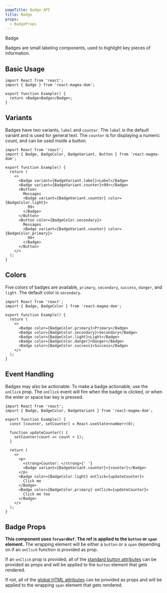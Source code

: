 ```yaml
---
pageTitle: Badge API
title: Badge
props:
  - BadgeProps
---
```



<DocsHeading to="/design/badges/" type="api">
  Badge
</DocsHeading>

Badges are small labeling components, used to highlight key pieces of information.

## Basic Usage

```tsx codesandbox=magma
import React from 'react';
import { Badge } from 'react-magma-dom';

export function Example() {
  return <Badge>Badge</Badge>;
}
```

## Variants

Badges have two variants, `label` and `counter`. The `label` is the default variant and is used for general text.
The `counter` is for displaying a numeric count, and can be used inside a button.

```tsx codesandbox=magma
import React from 'react';
import { Badge, BadgeColor, BadgeVariant, Button } from 'react-magma-dom';

export function Example() {
  return (
    <>
      <Badge variant={BadgeVariant.label}>Label</Badge>
      <Badge variant={BadgeVariant.counter}>99+</Badge>
      <Button>
        Messages
        <Badge variant={BadgeVariant.counter} color={BadgeColor.light}>
          99+
        </Badge>
      </Button>
      <Button color={BadgeColor.secondary}>
        Messages
        <Badge variant={BadgeVariant.counter} color={BadgeColor.primary}>
          99+
        </Badge>
      </Button>
    </>
  );
}
```

## Colors

Five colors of badges are available, `primary`, `secondary`, `success`, `danger`, and `light`. The default color is `secondary`.

```tsx codesandbox=magma
import React from 'react';
import { Badge, BadgeColor } from 'react-magma-dom';

export function Example() {
  return (
    <>
      <Badge color={BadgeColor.primary}>Primary</Badge>
      <Badge color={BadgeColor.secondary}>Secondary</Badge>
      <Badge color={BadgeColor.light}>Light</Badge>
      <Badge color={BadgeColor.danger}>Danger</Badge>
      <Badge color={BadgeColor.success}>Success</Badge>
    </>
  );
}
```

## Event Handling

Badges may also be actionable. To make a badge actionable, use the `onClick` prop.
The `onClick` event will fire when the badge is clicked, or when the enter or space bar key is pressed.

```tsx codesandbox=magma
import React from 'react';
import { Badge, BadgeColor, BadgeVariant } from 'react-magma-dom';

export function Example() {
  const [counter, setCounter] = React.useState<number>(0);

  function updateCounter() {
    setCounter(count => count + 1);
  }

  return (
    <>
      <p>
        <strong>Counter: </strong>{' '}
        <Badge variant={BadgeVariant.counter}>{counter}</Badge>
      </p>
      <Badge color={BadgeColor.light} onClick={updateCounter}>
        Click me
      </Badge>
      <Badge color={BadgeColor.primary} onClick={updateCounter}>
        Click me too
      </Badge>
    </>
  );
}
```

## Badge Props

**This component uses `forwardRef`. The ref is applied to the `button` or `span` element.** The wrapping element will be either a `button` or a `span` depending on if an `onClick` function is provided as prop.

If an `onClick` prop is provided, all of the [standard button attributes](https://developer.mozilla.org/en-US/docs/Web/HTML/Element/button) can be provided as props and will be applied to the `button` element that gets rendered.

If not, all of the [global HTML attributes](https://developer.mozilla.org/en-US/docs/Web/HTML/Global_attributes) can be provided as props and will be applied to the wrapping `span` element that gets rendered.

<BadgeProps />

